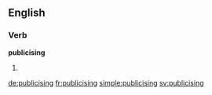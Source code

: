 ==English==

===Verb===
'''publicising'''

# {{present participle of|publicise}}

[[de:publicising]]
[[fr:publicising]]
[[simple:publicising]]
[[sv:publicising]]